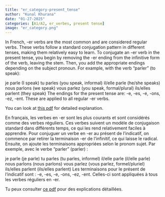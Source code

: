 ```yaml
---
title: "er_category-present_tense"
author: "Kunal Khurana"
date: "01-27-2025"
categories: [A1/A2, er_verbes, present tense]
image: "er_category.png"
---
```


::: {.content-visible when-profile="english"}
In French, -er verbs are the most common and are considered regular verbs. These verbs follow a standard conjugation pattern in different tenses, making them relatively easy to learn. To conjugate an -er verb in the present tense, you begin by removing the -er ending from the infinitive form of the verb, leaving the stem. Then, you add the appropriate endings depending on the subject pronoun. For example, with the verb "parler" (to speak):

je parle (I speak) tu parles (you speak, informal) il/elle parle (he/she speaks) nous parlons (we speak) vous parlez (you speak, formal/plural) ils/elles parlent (they speak) The endings for the present tense are: -e, -es, -e, -ons, -ez, -ent. These are applied to all regular -er verbs.

You can look at [this pdf](https://drive.google.com/file/d/1QWKTDci-CCVcfR7ca7QxQC4QnOdSYb2S/view?usp=drive_link) for detailed explanation.
:::

::: {.content-visible when-profile="french"}
En français, les verbes en -er sont les plus courants et sont considérés comme des verbes réguliers. Ces verbes suivent un modèle de conjugaison standard dans différents temps, ce qui les rend relativement faciles à apprendre. Pour conjuguer un verbe en -er au présent de l'indicatif, on commence par retirer la terminaison -er de l'infinitif, ce qui laisse le radical. Ensuite, on ajoute les terminaisons appropriées selon le pronom sujet. Par exemple, avec le verbe "parler" (parler) :

je parle (je parle) tu parles (tu parles, informel) il/elle parle (il/elle parle) nous parlons (nous parlons) vous parlez (vous parlez, formel/pluriel) ils/elles parlent (ils/elles parlent) Les terminaisons pour le présent de l'indicatif sont : -e, -es, -e, -ons, -ez, -ent. Celles-ci sont appliquées à tous les verbes réguliers en -er.

Tu peux consulter [ce pdf](https://drive.google.com/file/d/1QWKTDci-CCVcfR7ca7QxQC4QnOdSYb2S/view?usp=drive_link) pour des explications détaillées.
:::